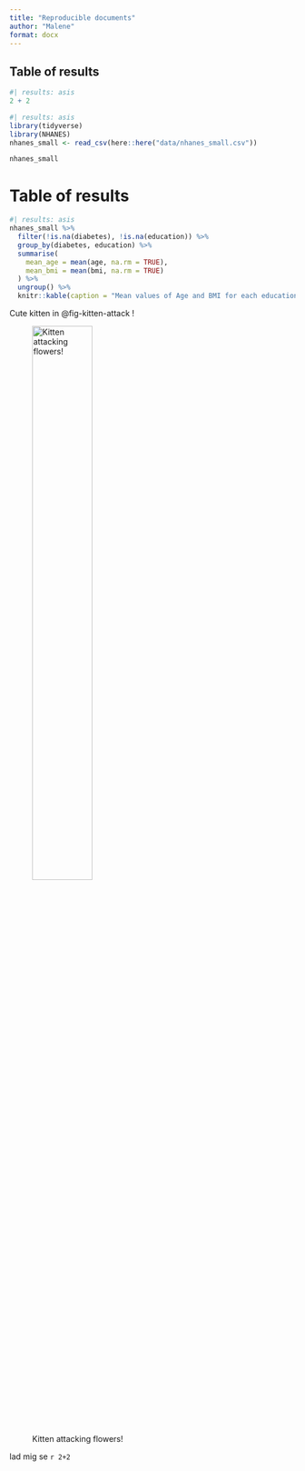 ```yaml
---
title: "Reproducible documents"
author: "Malene"
format: docx
---
```


## Table of results

```r
#| results: asis
2 + 2
```


```r
#| results: asis
library(tidyverse)
library(NHANES)
nhanes_small <- read_csv(here::here("data/nhanes_small.csv"))
```

```r
nhanes_small
```

# Table of results

```r
#| results: asis
nhanes_small %>%
  filter(!is.na(diabetes), !is.na(education)) %>%
  group_by(diabetes, education) %>%
  summarise(
    mean_age = mean(age, na.rm = TRUE),
    mean_bmi = mean(bmi, na.rm = TRUE)
  ) %>%
  ungroup() %>%
  knitr::kable(caption = "Mean values of Age and BMI for each education and diabetes status.")
```

Cute kitten in @fig-kitten-attack !

![Kitten attacking flowers!](images/kitten.jpg){#fig-kitten-attack width="50%" height="50%"}

lad mig se `r 2+2` 
